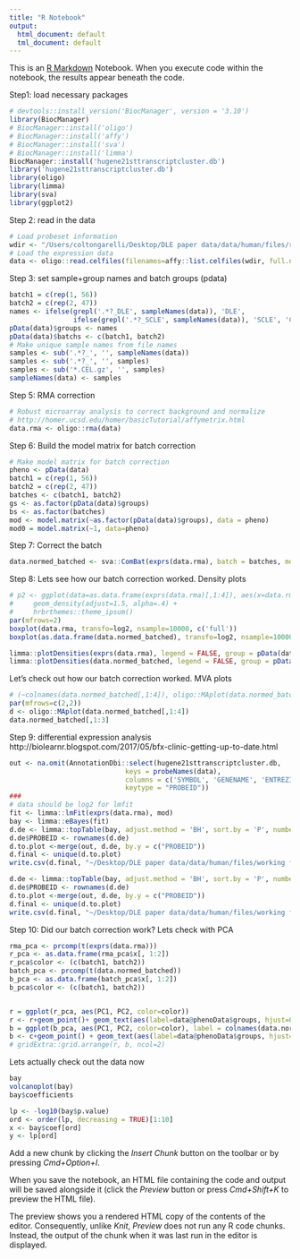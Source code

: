```yaml
---
title: "R Notebook"
output:
  html_document: default
  tml_document: default
---
```


This is an [R Markdown](http://rmarkdown.rstudio.com) Notebook. When you execute code within the notebook, the results appear beneath the code. 


Step1: load necessary packages
```r
# devtools::install_version('BiocManager', version = '3.10')
library(BiocManager)
# BiocManager::install('oligo')
# BiocManager::install('affy')
# BiocManager::install('sva')
# BiocManager::install('limma')
BiocManager::install('hugene21sttranscriptcluster.db')
library('hugene21sttranscriptcluster.db')
library(oligo)
library(limma)
library(sva)
library(ggplot2)
```

Step 2: read in the data
```r
# Load probeset information
wdir <- "/Users/coltongarelli/Desktop/DLE paper data/data/human/files/raw files/GSE81071_RAW/"
# Load the expression data
data <- oligo::read.celfiles(filenames=affy::list.celfiles(wdir, full.names = TRUE))
```

Step 3: set sample+group names and batch groups (pdata) 
```r
batch1 = c(rep(1, 56))
batch2 = c(rep(2, 47))
names <- ifelse(grepl('.*?_DLE', sampleNames(data)), 'DLE',
                ifelse(grepl('.*?_SCLE', sampleNames(data)), 'SCLE', 'Control'))
pData(data)$groups <- names
pData(data)$batchs <- c(batch1, batch2)
# Make unique sample names from file names
samples <- sub('.*?_', '', sampleNames(data))
samples <- sub('.*?_', '', samples)
samples <- sub('*.CEL.gz', '', samples)
sampleNames(data) <- samples
```

Step 5: RMA correction
```r
# Robust microarray analysis to correct background and normalize
# http://homer.ucsd.edu/homer/basicTutorial/affymetrix.html
data.rma <- oligo::rma(data)

```


Step 6: Build the model matrix for batch correction
```r
# Make model matrix for batch correction
pheno <- pData(data)
batch1 = c(rep(1, 56))
batch2 = c(rep(2, 47))
batches <- c(batch1, batch2)
gs <- as.factor(pData(data)$groups)
bs <- as.factor(batches)
mod <- model.matrix(~as.factor(pData(data)$groups), data = pheno)
mod0 = model.matrix(~1, data=pheno)

```

Step 7: Correct the batch
```r
data.normed_batched <- sva::ComBat(exprs(data.rma), batch = batches, mod = mod, prior.plots = TRUE)
```

Step 8: Lets see how our batch correction worked. Density plots
```r
# p2 <- ggplot(data=as.data.frame(exprs(data.rma)[,1:4]), aes(x=data.rma@featureData$SYMBOL)) +
#     geom_density(adjust=1.5, alpha=.4) +
#     hrbrthemes::theme_ipsum()
par(mfrows=2)
boxplot(data.rma, transfo=log2, nsample=10000, c('full'))
boxplot(as.data.frame(data.normed_batched), transfo=log2, nsample=10000, c('full'))

limma::plotDensities(exprs(data.rma), legend = FALSE, group = pData(data)$batch)
limma::plotDensities(data.normed_batched, legend = FALSE, group = pData(data)$batch)
```

Let's check out how our batch correction worked. MVA plots
```r
# (~colnames(data.normed_batched[,1:4]), oligo::MAplot(data.normed_batched[,1:4]))
par(mfrows=c(2,2))
d <- oligo::MAplot(data.normed_batched[,1:4])
data.normed_batched[,1:3]
```
Step 9: differential expression analysis
http://biolearnr.blogspot.com/2017/05/bfx-clinic-getting-up-to-date.html 
```r
out <- na.omit(AnnotationDbi::select(hugene21sttranscriptcluster.db,
                             keys = probeNames(data),
                             columns = c('SYMBOL', 'GENENAME', 'ENTREZID'),
                             keytype = "PROBEID"))
###
# data should be log2 for lmfit 
fit <- limma::lmFit(exprs(data.rma), mod)
bay <- limma::eBayes(fit)
d.de <- limma::topTable(bay, adjust.method = 'BH', sort.by = 'P', number = Inf, coef = 2)
d.de$PROBEID <- rownames(d.de)
d.to.plot <-merge(out, d.de, by.y = c("PROBEID"))
d.final <- unique(d.to.plot)
write.csv(d.final, "~/Desktop/DLE paper data/data/human/files/working files/GSE81071_DLE.csv")

d.de <- limma::topTable(bay, adjust.method = 'BH', sort.by = 'P', number = Inf, coef = 3)
d.de$PROBEID <- rownames(d.de)
d.to.plot <-merge(out, d.de, by.y = c("PROBEID"))
d.final <- unique(d.to.plot)
write.csv(d.final, "~/Desktop/DLE paper data/data/human/files/working files/GSE81071_SCLE.csv")
```

Step 10: Did our batch correction work? Lets check with PCA
```r
rma_pca <- prcomp(t(exprs(data.rma)))
r_pca <- as.data.frame(rma_pca$x[, 1:2])
r_pca$color <- (c(batch1, batch2))
batch_pca <- prcomp(t(data.normed_batched))
b_pca <- as.data.frame(batch_pca$x[, 1:2])
b_pca$color <- (c(batch1, batch2))


r = ggplot(r_pca, aes(PC1, PC2, color=color))
r <- r+geom_point()+ geom_text(aes(label=data@phenoData$groups, hjust=0, vjust=0), position = position_dodge(width=0.9),  size=2)
b = ggplot(b_pca, aes(PC1, PC2, color=color), label = colnames(data.normed_batched))
b <- c+geom_point() + geom_text(aes(label=data@phenoData$groups, hjust=0, vjust=0), position = position_dodge(width=0.9),  size=2)
# gridExtra::grid.arrange(r, b, ncol=2)
```

Lets actually check out the data now
```r
bay
volcanoplot(bay)
bay$coefficients

lp <- -log10(bay$p.value)
ord <- order(lp, decreasing = TRUE)[1:10]
x <- bay$coef[ord]
y <- lp[ord]
```

Add a new chunk by clicking the *Insert Chunk* button on the toolbar or by pressing *Cmd+Option+I*.

When you save the notebook, an HTML file containing the code and output will be saved alongside it (click the *Preview* button or press *Cmd+Shift+K* to preview the HTML file). 

The preview shows you a rendered HTML copy of the contents of the editor. Consequently, unlike *Knit*, *Preview* does not run any R code chunks. Instead, the output of the chunk when it was last run in the editor is displayed.

